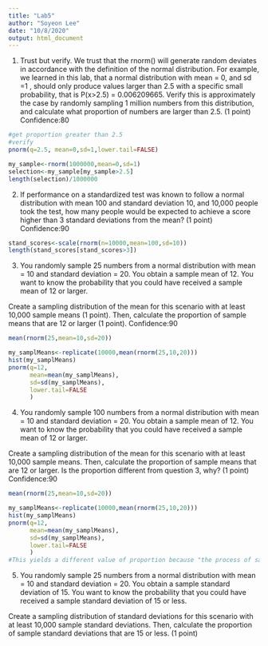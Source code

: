 ```yaml
---
title: "Lab5"
author: "Soyeon Lee"
date: "10/8/2020"
output: html_document
---
```


1. Trust but verify. We trust that the rnorm() will generate random deviates in accordance with the definition of the normal distribution. For example, we learned in this lab, that a normal distribution with mean = 0, and sd =1 , should only produce values larger than 2.5 with a specific small probability, that is P(x>2.5) = 0.006209665. Verify this is approximately the case by randomly sampling 1 million numbers from this distribution, and calculate what proportion of numbers are larger than 2.5. (1 point)
Confidence:80
```r
#get proportion greater than 2.5
#verify 
pnorm(q=2.5, mean=0,sd=1,lower.tail=FALSE)

my_sample<-rnorm(1000000,mean=0,sd=1)
selection<-my_sample[my_sample>2.5]
length(selection)/1000000
```

2. If performance on a standardized test was known to follow a normal distribution with mean 100 and standard deviation 10, and 10,000 people took the test, how many people would be expected to achieve a score higher than 3 standard deviations from the mean? (1 point)
Confidence:90
```r
stand_scores<-scale(rnorm(n=10000,mean=100,sd=10))
length(stand_scores[stand_scores>3])
```
3. You randomly sample 25 numbers from a normal distribution with mean = 10 and standard deviation = 20. You obtain a sample mean of 12. You want to know the probability that you could have received a sample mean of 12 or larger.

Create a sampling distribution of the mean for this scenario with at least 10,000 sample means (1 point). Then, calculate the proportion of sample means that are 12 or larger (1 point).
Confidence:90
```r
mean(rnorm(25,mean=10,sd=20))

my_samplMeans<-replicate(10000,mean(rnorm(25,10,20)))
hist(my_samplMeans)
pnorm(q=12,
      mean=mean(my_samplMeans),
      sd=sd(my_samplMeans),
      lower.tail=FALSE
      )
```
 
4. You randomly sample 100 numbers from a normal distribution with mean = 10 and standard deviation = 20. You obtain a sample mean of 12. You want to know the probability that you could have received a sample mean of 12 or larger.

Create a sampling distribution of the mean for this scenario with at least 10,000 sample means. Then, calculate the proportion of sample means that are 12 or larger. Is the proportion different from question 3, why? (1 point)
Confidence:90
```r
mean(rnorm(25,mean=10,sd=20))

my_samplMeans<-replicate(10000,mean(rnorm(25,10,20)))
hist(my_samplMeans)
pnorm(q=12,
      mean=mean(my_samplMeans),
      sd=sd(my_samplMeans),
      lower.tail=FALSE
      )
#This yields a different value of proportion because "the process of sampling from a distribution involves variability or uncertainty".
```

5. You randomly sample 25 numbers from a normal distribution with mean = 10 and standard deviation = 20. You obtain a sample standard deviation of 15. You want to know the probability that you could have received a sample standard deviation of 15 or less.

Create a sampling distribution of standard deviations for this scenario with at least 10,000 sample standard deviations. Then, calculate the proportion of sample standard deviations that are 15 or less. (1 point)